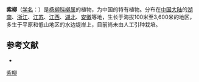 {{Speciesbox
| name = 紫柳
| status = 
| status_system = 
| image =
| genus = Salix
| species = wilsonii
| authority = Seemen
}}

'''紫柳'''（[[学名|学名]]：{{lang|la|''Salix wilsonii''}}）是[[杨柳科|杨柳科]][[柳属|柳属]]的植物，为中国的特有植物。分布在[[中国大陆|中国大陆]]的[[湖南|湖南]]、[[浙江|浙江]]、[[江苏|江苏]]、[[江西|江西]]、[[湖北|湖北]]、[[安徽|安徽]]等地，生长于海拔100米至3,600米的地区，多生于平原和低山地区的水边堤岸上，目前尚未由人工引种栽培。

== 参考文献 ==
<div class="references-small">
* {{cite web| url =http://www.bioinfo.cn/db05/KmzwSpecies.php?action=view&id=20624| title =紫柳| work =《中国高等植物数据库全库》| publisher =中国科学院微生物研究所| author =昆明植物研究所| accessdate =2009-02-25| deadurl =yes| archiveurl =https://web.archive.org/web/20160305041107/http://www.bioinfo.cn/db05/KmzwSpecies.php?action=view&id=20624| archivedate =2016-03-05}}
</div>
{{Taxonbar|from=Q15230969}}

[[Category:柳属|紫柳]]


{{植物小作品}}
